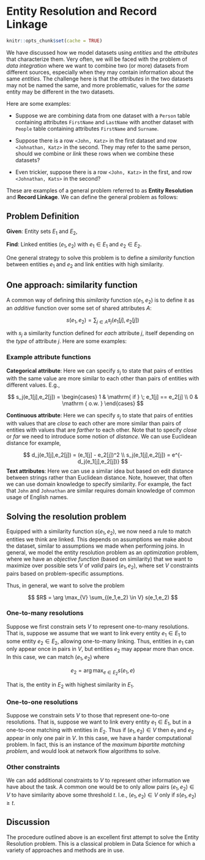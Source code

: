 # Entity Resolution and Record Linkage

```r
knitr::opts_chunk$set(cache = TRUE)
```

We have discussed how we model datasets using _entities_ and the _attributes_ that characterize them. Very often, we will be faced with the problem of _data integration_ where we want to combine two (or more) datasets from different sources, especially when they may contain information about the same _entities_. The challenge here is that the _attributes_ in the two datasets may not be named the same, and more problematic, values for the _same_ entity may be different in the two datasets.

Here are some examples:

- Suppose we are combining data from one dataset with a `Person` table containing attributes `FirstName` and `LastName` with another dataset with `People` table containing attributes `FirstName` and `Surname`. 

- Suppose there is a row `<John, Katz>` in the first dataset and row `<Johnathan, Katz>` in the second. They may refer to the same person, should we combine or _link_ these rows when we combine these datasets?

- Even trickier, suppose there is a row `<John, Katz>` in the first, and row `<Johnathan, Kats>` in the second?

These are examples of a general problem referred to as **Entity Resolution** and **Record Linkage**. We can define the general problem as follows:

## Problem Definition

**Given**: Entity sets $E_1$ and $E_2$,  

**Find**: Linked entities $(e_1,e_2)$ with $e_1 \in E_1$ and $e_2 \in E_2$.

One general strategy to solve this problem is to define a _similarity_ function between entities $e_1$ and $e_2$ and link entities with high similarity. 

## One approach: similarity function

A common way of defining this _similarity_ function $s(e_1,e_2)$ is to define it as an _additive_ function over some set of shared attributes $A$:

$$
s(e_1,e_2) = \sum_{j \in A} s_j(e_1[j], e_2[j])
$$

with $s_j$ a similarity function defined for _each_ attribute $j$, itself depending on the _type_ of attribute $j$. Here are some examples:

### Example attribute functions

**Categorical attribute**: Here we can specify $s_j$ to state that pairs of entities with the same value are more similar to each other than pairs of entities with different values. E.g.,

$$
s_j(e_1[j],e_2[j]) =
\begin{cases}
1 & \mathrm{ if } \; e_1[j] == e_2[j] \\
0 & \mathrm { o.w. }
\end{cases}
$$

**Continuous attribute**: Here we can specify $s_j$ to state that pairs of entities with values that are _close_ to each other are more similar than pairs of entities with values that are _farther_ to each other. Note that to specify _close_ or _far_ we need to introduce some notion of _distance_. We can use Euclidean distance for example,

$$
d_j(e_1[j],e_2[j]) = (e_1[j] - e_2[j])^2 \\
s_j(e_1[j],e_2[j]) = e^{-d_j(e_1[j],e_2[j])}
$$
**Text attributes**: Here we can use a similar idea but based on edit distance between strings rather than Euclidean distance. Note, however, that often we can use domain knowledge to specify similarity. For example, the fact that `John` and `Johnathan` are similar requires domain knowledge of common usage of English names.

## Solving the resolution problem

Equipped with a similarity function $s(e_1,e_2)$, we now need a rule to match entities we think are linked. This depends on assumptions we make about the dataset, similar to assumptions we made when performing joins. In general, we model the entity resolution problem as an _optimization_ problem, where we have an _objective function_ (based on similarity) that we want to maximize over possible sets $V$ of _valid_ pairs $(e_1,e_2)$, where set $V$ constraints pairs based on problem-specific assumptions.

Thus, in general, we want to solve the problem

$$
$R$ = \arg \max_{V} \sum_{(e_1,e_2) \in V} s(e_1,e_2) 
$$

### One-to-many resolutions

Suppose we first constrain sets $V$ to represent one-to-many resolutions. That is, suppose we assume that we want to link every entity $e_1 \in E_1$ to some entity $e_2 \in E_2$, allowing one-to-many linking. Thus, entities in $e_1$ can only appear once in pairs in $V$, but entities $e_2$ may appear more than once. In this case, we can match $(e_1,e_2)$ where 

$$
e_2 = \arg \max_{e \in E_2} s(e_1,e)
$$

That is, the entity in $E_2$ with highest similarity in $E_1$. 

### One-to-one resolutions

Suppose we constrain sets $V$ to those that represent one-to-one resolutions. That is, suppose we want to link every entity $e_1 \in E_1$, but in a one-to-one matching with entities in $E_2$. Thus if $(e_1,e_2) \in V$ then $e_1$ and $e_2$ appear in only one pair in $V$. In this case, we have a harder computational problem. In fact, this is an instance of the _maximum bipartite matching problem_, and would look at network flow algorithms to solve.

### Other constraints

We can add additional constraints to $V$ to represent other information we have about the task. A common one would be to only allow pairs $(e_1,e_2) \in V$ to have similarity above some threshold $t$. I.e., $(e_1, e_2) \in V$ only if $s(e_1,e_2) \geq t$.

## Discussion

The procedure outlined above is an excellent first attempt to solve the Entity Resolution problem. This is a classical problem in Data Science for which a variety of approaches and methods are in use. 
